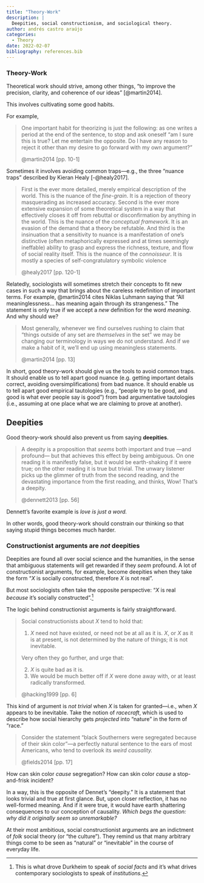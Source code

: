 ```yaml
---
title: "Theory-Work"
description: |
  Deepities, social constructionism, and sociological theory.
author: andrés castro araújo
categories:
  - Theory
date: 2022-02-07
bibliography: references.bib
---
```


### Theory-Work

Theoretical work should strive, among other things, "to improve the precision, clarity, and coherence of our ideas" [@martin2014].

This involves cultivating some good habits.

For example,

> One important habit for theorizing is just the following: as one writes a period at the end of the sentence, to stop and ask oneself "am I sure this is true? Let me entertain the opposite. Do I have any reason to reject it other than my desire to go forward with my own argument?"
>
> @martin2014 [pp. 10-1]

Sometimes it involves avoiding common traps---e.g., the three "nuance traps" described by Kieran Healy [-@healy2017].

> First is the ever more detailed, merely empirical description of the world. This is the nuance of the *fine-grain*. It is a rejection of theory masquerading as increased accuracy. Second is the ever more extensive expansion of some theoretical system in a way that effectively closes it off from rebuttal or disconfirmation by anything in the world. This is the nuance of the *conceptual framework*. It is an evasion of the demand that a theory be refutable. And third is the insinuation that a sensitivity to nuance is a manifestation of one's distinctive (often metaphorically expressed and at times seemingly ineffable) ability to grasp and express the richness, texture, and flow of social reality itself. This is the nuance of the *connoisseur*. It is mostly a species of self-congratulatory symbolic violence
>
> @healy2017 [pp. 120-1]

Relatedly, sociologists will sometimes stretch their concepts to fit new cases in such a way that brings about the careless redefinition of important terms. For example, @martin2014 cites Niklas Luhmann saying that "All meaninglessness... has meaning again through its strangeness." The statement is only true if we accept a *new* definition for the word *meaning*. And why should we?

> Most generally, whenever we find ourselves rushing to claim that "things outside of any set are *themselves* in the set" we may be changing our terminology in ways we do not understand. And if we make a habit of it, we'll end up using meaningless statements.
>
> @martin2014 [pp. 13]

In short, good theory-work should give us the tools to avoid common traps. It should enable us to tell apart good nuance (e.g. getting important details correct, avoiding oversimplifications) from bad nuance. It should enable us to tell apart good empirical tautologies (e.g., "people try to be good, and good is what ever people say is good") from bad argumentative tautologies (i.e., assuming at one place what we are claiming to prove at another).

## Deepities

Good theory-work should also prevent us from saying **deepities**.

> A deepity is a proposition that *seems* both important and true ---and profound--- but that achieves this effect by being ambiguous. On one reading it is manifestly false, but it would be earth-shaking if it were true; on the other reading it is true but trivial. The unwary listener picks up the glimmer of truth from the second reading, and the devastating importance from the first reading, and thinks, Wow! That's a deepity.
>
> @dennett2013 [pp. 56]

<aside>Dennett's favorite example is *love is just a word.*</aside>

In other words, good theory-work should constrain our thinking so that saying stupid things becomes much harder.

### Constructionist arguments are *not* deepities

Deepities are found all over social science and the humanities, in the sense that ambiguous statements will get rewarded if they *seem* profound. A lot of constructionist arguments, for example, become deepities when they take the form "$X$ is socially constructed, therefore $X$ is not real".

But most sociologists often take the opposite perspective: "$X$ is real *because* it's socially constructed".[^1]

[^1]: This is what drove Durkheim to speak of *social facts* and it's what drives contemporary sociologists to speak of *institutions.*

The logic behind constructionist arguments is fairly straightforward.

> Social constructionists about $X$ tend to hold that:
>
> 1.  $X$ need not have existed, or need not be at all as it is. $X$, or $X$ as it is at present, is not determined by the nature of things; it is not inevitable.
>
> Very often they go further, and urge that:
>
> 2.  $X$ is quite bad as it is.
> 3.  We would be much better off if $X$ were done away with, or at least radically transformed.
>
> @hacking1999 [pp. 6]

This kind of argument is *not trivial* when $X$ is taken for granted---i.e., when $X$ appears to be inevitable. Take the notion of *racecraft*, which is used to describe how social hierarchy gets *projected* into "nature" in the form of "race."

> Consider the statement "black Southerners were segregated because of their skin color"---a perfectly natural sentence to the ears of most Americans, who tend to overlook its *weird causality.*
>
> @fields2014 [pp. 17]

How can skin color *cause* segregation? How can skin color *cause* a stop-and-frisk incident?

In a way, this is the opposite of Dennet's "deepity." It is a statement that looks trivial and true at first glance. But, upon closer reflection, it has no well-formed meaning. And if it were true, it would have earth shattering consequences to our conception of causality. *Which begs the question: why did it originally seem so unremarkable?*

At their most ambitious, social constructionist arguments are an indictment of *folk* social theory (or "the culture"). They remind us that many arbitrary things come to be seen as "natural" or "inevitable" in the course of everyday life.

